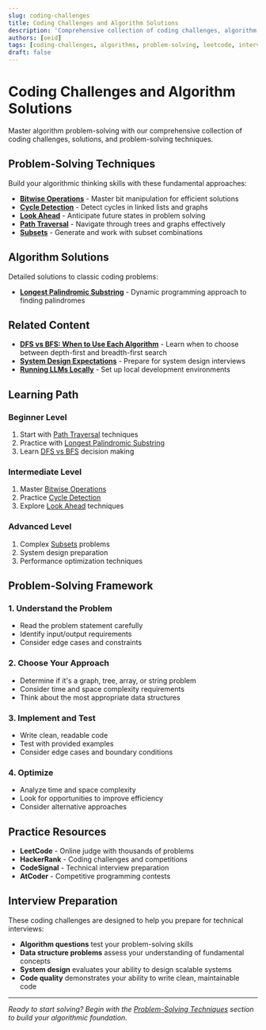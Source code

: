 ```yaml
---
slug: coding-challenges
title: Coding Challenges and Algorithm Solutions
description: 'Comprehensive collection of coding challenges, algorithm problems, and step-by-step solutions with problem-solving techniques and best practices.'
authors: [oeid]
tags: [coding-challenges, algorithms, problem-solving, leetcode, interview-prep]
draft: false
---
```


# Coding Challenges and Algorithm Solutions

Master algorithm problem-solving with our comprehensive collection of coding challenges, solutions, and problem-solving techniques.

## Problem-Solving Techniques

Build your algorithmic thinking skills with these fundamental approaches:

- **[Bitwise Operations](/docs/interviewing/coding-challenges/problem-solving-techniques/bitwise-ops)** - Master bit manipulation for efficient solutions
- **[Cycle Detection](/docs/interviewing/coding-challenges/problem-solving-techniques/cycle-detection)** - Detect cycles in linked lists and graphs
- **[Look Ahead](/docs/interviewing/coding-challenges/problem-solving-techniques/look-ahead)** - Anticipate future states in problem solving
- **[Path Traversal](/docs/interviewing/coding-challenges/problem-solving-techniques/path-traversal)** - Navigate through trees and graphs effectively
- **[Subsets](/docs/interviewing/coding-challenges/problem-solving-techniques/subsets)** - Generate and work with subset combinations

## Algorithm Solutions

Detailed solutions to classic coding problems:

- **[Longest Palindromic Substring](/docs/interviewing/coding-challenges/solutions/longest-palindromic-substring)** - Dynamic programming approach to finding palindromes

## Related Content

- **[DFS vs BFS: When to Use Each Algorithm](/blog/dfs-vs-bfs)** - Learn when to choose between depth-first and breadth-first search
- **[System Design Expectations](/docs/interviewing/system-design-expectations)** - Prepare for system design interviews
- **[Running LLMs Locally](/docs/developing/research/running-llms-locally)** - Set up local development environments

## Learning Path

### Beginner Level
1. Start with [Path Traversal](/docs/interviewing/coding-challenges/problem-solving-techniques/path-traversal) techniques
2. Practice with [Longest Palindromic Substring](/docs/interviewing/coding-challenges/solutions/longest-palindromic-substring)
3. Learn [DFS vs BFS](/blog/dfs-vs-bfs) decision making

### Intermediate Level
1. Master [Bitwise Operations](/docs/interviewing/coding-challenges/problem-solving-techniques/bitwise-ops)
2. Practice [Cycle Detection](/docs/interviewing/coding-challenges/problem-solving-techniques/cycle-detection)
3. Explore [Look Ahead](/docs/interviewing/coding-challenges/problem-solving-techniques/look-ahead) techniques

### Advanced Level
1. Complex [Subsets](/docs/interviewing/coding-challenges/problem-solving-techniques/subsets) problems
2. System design preparation
3. Performance optimization techniques

## Problem-Solving Framework

### 1. Understand the Problem
- Read the problem statement carefully
- Identify input/output requirements
- Consider edge cases and constraints

### 2. Choose Your Approach
- Determine if it's a graph, tree, array, or string problem
- Consider time and space complexity requirements
- Think about the most appropriate data structures

### 3. Implement and Test
- Write clean, readable code
- Test with provided examples
- Consider edge cases and boundary conditions

### 4. Optimize
- Analyze time and space complexity
- Look for opportunities to improve efficiency
- Consider alternative approaches

## Practice Resources

- **LeetCode** - Online judge with thousands of problems
- **HackerRank** - Coding challenges and competitions
- **CodeSignal** - Technical interview preparation
- **AtCoder** - Competitive programming contests

## Interview Preparation

These coding challenges are designed to help you prepare for technical interviews:

- **Algorithm questions** test your problem-solving skills
- **Data structure problems** assess your understanding of fundamental concepts
- **System design** evaluates your ability to design scalable systems
- **Code quality** demonstrates your ability to write clean, maintainable code

---

*Ready to start solving? Begin with the [Problem-Solving Techniques](/docs/interviewing/coding-challenges/problem-solving-techniques/problem-solving-techniques) section to build your algorithmic foundation.*
